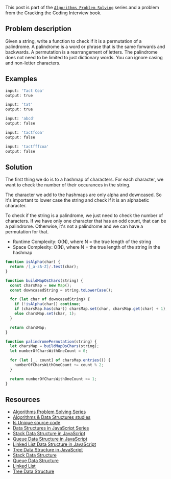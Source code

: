 <SmoothRender>

This post is part of the [`Algorithms Problem Solving`](/series/algorithms-problem-solving) series and a problem from the Cracking the Coding Interview book.

## Problem description

Given a string, write a function to check if it is a permutation of a palindrome.
A palindrome is a word or phrase that is the same forwards and backwards.
A permutation is a rearrangement of letters. The palindrome does not need to be limited to just dictionary words.
You can ignore casing and non-letter characters.

## Examples

```bash
input: 'Tact Coa'
output: true

input: 'tat'
output: true

input: 'abcd'
output: false

input: 'tactfcoa'
output: false

input: 'tactfffcoa'
output: false
```

## Solution

The first thing we do is to a hashmap of characters. For each character, we want to check the number of their occurances in the string.

The character we add to the hashmaps are only alpha and downcased. So it's important to lower case the string and check if it is an alphabetic character.

To check if the string is a palindrome, we just need to check the number of characters. If we have only one character that has an odd count, that can be a palindrome. Otherwise, it's not a palindrome and we can have a permutation for that.

- Runtime Complexity: O(N), where N = the true length of the string
- Space Complexity: O(N), where N = the true length of the string in the hashmap

```JavaScript
function isAlpha(char) {
  return /[_a-zA-Z]/.test(char);
}

function buildMapOsChars(string) {
  const charsMap = new Map();
  const downcasedString = string.toLowerCase();

  for (let char of downcasedString) {
    if (!isAlpha(char)) continue;
    if (charsMap.has(char)) charsMap.set(char, charsMap.get(char) + 1);
    else charsMap.set(char, 1);
  }

  return charsMap;
}

function palindromePermutation(string) {
  let charsMap = buildMapOsChars(string);
  let numberOfCharsWithOneCount = 0;

  for (let [_, count] of charsMap.entries()) {
    numberOfCharsWithOneCount += count % 2;
  }

  return numberOfCharsWithOneCount <= 1;
}
```

## Resources

- [Algorithms Problem Solving Series](/series/algorithms-problem-solving)
- [Algorithms & Data Structures studies](https://github.com/imteekay/algorithms)
- [Is Unique source code](https://github.com/imteekay/algorithms/blob/master/coding_interviews/cracking-the-coding-interview/string/is-unique/is-unique.js)
- [Data Structures in JavaScript Series](/series/data-structures-in-javascript)
- [Stack Data Structure in JavaScript](/series/data-structures-in-javascript/stack-data-structure)
- [Queue Data Structure in JavaScript](/series/data-structures-in-javascript/queue-data-structure)
- [Linked List Data Structure in JavaScript](/series/data-structures-in-javascript/linked-list-data-structure)
- [Tree Data Structure in JavaScript](/series/data-structures-in-javascript/tree-data-structure)
- [Stack Data Structure](/series/data-structures/stack-data-structure)
- [Queue Data Structure](/series/data-structures/queue-data-structure)
- [Linked List](/series/data-structures/linked-list-data-structure)
- [Tree Data Structure](/series/data-structures/tree-data-structure)

</SmoothRender>
